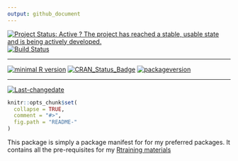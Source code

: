 ```yaml
---
output: github_document
---
```

 
[![Project Status: Active ? The project has reached a stable, usable state and is being actively developed.](http://www.repostatus.org/badges/latest/active.svg)](http://www.repostatus.org/#active)
[![Build Status](https://travis-ci.org/stephlocke/pkgRecommendations.svg?branch=master)](https://travis-ci.org/stephlocke/pkgRecommendations)
 
---
 
[![minimal R version](https://img.shields.io/badge/R%3E%3D-3.1.2-6666ff.svg)](https://cran.r-project.org/)
[![CRAN_Status_Badge](http://www.r-pkg.org/badges/version/pkgRecommendations)](https://cran.r-project.org/package=pkgRecommendations)
[![packageversion](https://img.shields.io/badge/Package%20version-1.0.0.0-orange.svg)](commits/master)
 
---
 
[![Last-changedate](https://img.shields.io/badge/last%20change-`r gsub('-', '--', Sys.Date())`-yellowgreen.svg)](/commits/master)

<!-- README.md is generated from README.Rmd. Please edit that file -->

```r
knitr::opts_chunk$set(
  collapse = TRUE,
  comment = "#>",
  fig.path = "README-"
)
```

This package is simply a package manifest for for my preferred packages. It contains all the pre-requisites for my [Rtraining materials](https://github.com/stephlocke/Rtraining)